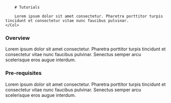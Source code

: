 <Row>
    <Col>

        # Tutorials

        Lorem ipsum dolor sit amet consectetur. Pharetra porttitor turpis tincidunt et consectetur vitae nunc faucibus pulvinar.
    </Col>

</Row>

### Overview

Lorem ipsum dolor sit amet consectetur. Pharetra porttitor turpis tincidunt et consectetur vitae nunc faucibus pulvinar. Senectus semper arcu scelerisque eros augue interdum.

### Pre-requisites

Lorem ipsum dolor sit amet consectetur. Pharetra porttitor turpis tincidunt et consectetur vitae nunc faucibus pulvinar. Senectus semper arcu scelerisque eros augue interdum.

<Tutorials />
